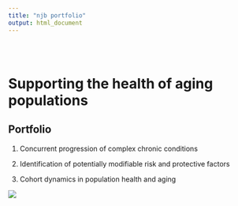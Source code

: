 ```yaml
---
title: "njb portfolio"
output: html_document
---
```


```{=html}
<style type="text/css">
.title {
  display: none;
}

#getting-started img {
  margin-right: 10px;
}

</style>
```
<div class="row" style="padding-top: 30px;">

::: col-sm-6
<!-- # I hate the fact that I'm the last edition, properly a stats magician, Could've went to college and been a mathematician - Big Pun -->

<!-- # Population health, gerontology, and nutritional epidemiology -->

# Supporting the health of aging populations  

## Portfolio

1.  Concurrent progression of complex chronic conditions

2.  Identification of potentially modifiable risk and protective factors

3.  Cohort dynamics in population health and aging
:::

::: col-sm-6
<!-- ### [Population health, gerontology, and nutritional epidemiology](https://crumplab.github.io) -->

<!--  -->

<!-- <a href = "https://crumplab.github.io"> -->

![](images/mountain_2.jpg) </a>
:::
